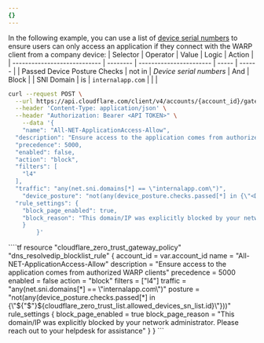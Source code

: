 ```yaml
---
{}
---
```



In the following example, you can use a list of [device serial numbers](/cloudflare-one/identity/devices/warp-client-checks/corp-device/) to ensure users can only access an application if they connect with the WARP client from a company device:
<Tabs>
<TabItem label="Dashboard">
| Selector                     | Operator | Value                   | Logic | Action |
| ---------------------------- | -------- | ----------------------- | ----- | ------ |
| Passed Device Posture Checks | not in   | _Device serial numbers_ | And   | Block  |
| SNI Domain                   | is       | `internalapp.com`       |       |        |
</TabItem>
<TabItem label="API">
```sh
curl --request POST \
  --url https://api.cloudflare.com/client/v4/accounts/{account_id}/gateway/rules \
  --header 'Content-Type: application/json' \
  --header "Authorization: Bearer <API TOKEN>" \
	--data '{
	"name": "All-NET-ApplicationAccess-Allow",
  "description": "Ensure access to the application comes from authorized WARP clients",
  "precedence": 5000,
  "enabled": false,
  "action": "block",
  "filters": [
    "l4"
  ],
  "traffic": "any(net.sni.domains[*] == \"internalapp.com\")",
	"device_posture": "not(any(device_posture.checks.passed[*] in {\"<Device Serial Numbers List UUID>\"}))",
  "rule_settings": {
    "block_page_enabled": true,
    "block_reason": "This domain/IP was explicitly blocked by your network administrator. Please reach out to your helpdesk for assistance"
    }
		}'
```
</TabItem>
<TabItem label="Terraform">
````tf
resource "cloudflare_zero_trust_gateway_policy" "dns_resolvedip_blocklist_rule" {
  account_id  = var.account_id
  name        = "All-NET-ApplicationAccess-Allow"
  description = "Ensure access to the application comes from authorized WARP clients"
  precedence  = 5000
  enabled     = false
  action      = "block"
  filters     = ["l4"]
  traffic     = "any(net.sni.domains[*] == \"internalapp.com\")"
	posture			=	"not(any(device_posture.checks.passed[*] in {\"${"$"}${cloudflare_zero_trust_list.allowed_devices_sn_list.id}\"}))"
  rule_settings {
      block_page_enabled = true
      block_page_reason = "This domain/IP was explicitly blocked by your network administrator. Please reach out to your helpdesk for assistance"
    }
}
```
</TabItem>
</Tabs>